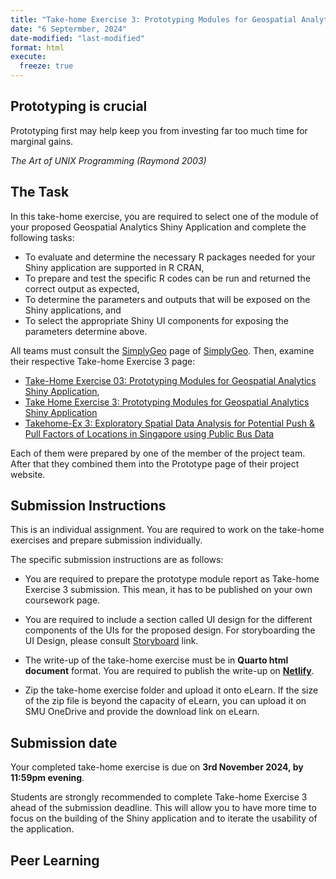 ```yaml
---
title: "Take-home Exercise 3: Prototyping Modules for Geospatial Analytics Shiny Application"
date: "6 Septermber, 2024"
date-modified: "last-modified"
format: html
execute: 
  freeze: true
---
```


::: callout-important
## Prototyping is crucial

Prototyping first may help keep you from investing far too much time for marginal gains.

*The Art of UNIX Programming (Raymond 2003)*
:::

## The Task

In this take-home exercise, you are required to select one of the module of your proposed Geospatial Analytics Shiny Application and complete the following tasks:

-   To evaluate and determine the necessary R packages needed for your Shiny application are supported in R CRAN,
-   To prepare and test the specific R codes can be run and returned the correct output as expected,
-   To determine the parameters and outputs that will be exposed on the Shiny applications, and
-   To select the appropriate Shiny UI components for exposing the parameters determine above.

All teams must consult the [SimplyGeo](https://khantminnaing.shinyapps.io/simplyGEO/) page of [SimplyGeo](https://is415-gaa-project-group3.netlify.app/). Then, examine their respective Take-home Exercise 3 page: 

-   [Take-Home Exercise 03: Prototyping Modules for Geospatial Analytics Shiny Application](https://is415-geospatial-with-khant.netlify.app/take-home_ex/take-home_ex03/take-home_ex03),
-   [Take Home Exercise 3: Prototyping Modules for Geospatial Analytics Shiny Application](https://is415-gaa-fathima.netlify.app/take-home_ex/take-home_ex03/take-home_ex03)
-   [Takehome-Ex 3: Exploratory Spatial Data Analysis for Potential Push & Pull Factors of Locations in Singapore using Public Bus Data](https://is415-gaa-vic.netlify.app/take-home_ex/take-home_ex03/take-home_ex03a)

Each of them were prepared by one of the member of the project team. After that they combined them into the Prototype page of their project website.

## Submission Instructions

This is an individual assignment. You are required to work on the take-home exercises and prepare submission individually.

The specific submission instructions are as follows:

-   You are required to prepare the prototype module report as Take-home Exercise 3 submission. This mean, it has to be published on your own coursework page.
-   You are required to include a section called UI design for the different components of the UIs for the proposed design.  For storyboarding the UI Design, please consult [Storyboard](https://giniceseah.netlify.app/posts/2021-07-31-storyboard/) link.

-   The write-up of the take-home exercise must be in **Quarto html document** format. You are required to publish the write-up on [**Netlify**](https://www.netlify.com/).
-   Zip the take-home exercise folder and upload it onto eLearn. If the size of the zip file is beyond the capacity of eLearn, you can upload it on SMU OneDrive and provide the download link on eLearn.

## Submission date

Your completed take-home exercise is due on **3rd November 2024, by 11:59pm evening**.

::: callout-warning
Students are strongly recommended to complete Take-home Exercise 3 ahead of the submission deadline. This will allow you to have more time to focus on the building of the Shiny application and to iterate the usability of the application.
:::

## Peer Learning
